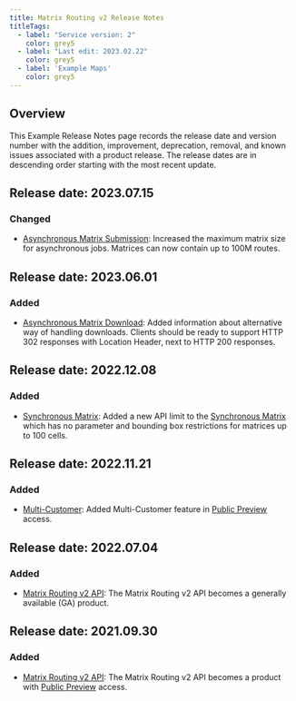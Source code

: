 ```yaml
---
title: Matrix Routing v2 Release Notes
titleTags:
  - label: "Service version: 2"
    color: grey5
  - label: "Last edit: 2023.02.22"
    color: grey5
  - label: 'Example Maps'
    color: grey5
---
```


## Overview

This Example Release Notes page records the release date and version number with the addition, improvement, deprecation, removal, and known issues associated with a product release. The release dates are in descending order starting with the most recent update.

## Release date: 2023.07.15

### Changed

- [Asynchronous Matrix Submission](/routing-api/documentation/Example-maps/matrix-routing-v2/asynchronous-matrix-submission): Increased the maximum matrix size for asynchronous jobs. Matrices can now contain up to 100M routes.  

## Release date: 2023.06.01

### Added

- [Asynchronous Matrix Download](/routing-api/documentation/Example-maps/matrix-routing-v2/asynchronous-matrix-download): Added information about alternative way of handling downloads. Clients should be ready to support HTTP 302 responses with Location Header, next to HTTP 200 responses.

## Release date: 2022.12.08

### Added

- [Synchronous Matrix](/routing-api/documentation/Example-maps/matrix-routing-v2/synchronous-matrix): Added a new API limit to the [Synchronous Matrix](/routing-api/documentation/matrix-routing-v2/synchronous-matrix) which has no parameter and bounding box restrictions for matrices up to 100 cells.

## Release date: 2022.11.21

### Added

- [Multi-Customer](/routing-api/documentation/Example-maps/matrix-routing-v2/multi-customer): Added Multi-Customer feature in  [Public Preview](https://developer.Example.com/public-preview) access.  

## Release date: 2022.07.04

### Added

- [Matrix Routing v2 API](/routing-api/documentation/Example-maps/matrix-routing-v2/matrix-routing-v2-service): The Matrix Routing v2 API becomes a generally available (GA) product.


## Release date: 2021.09.30

### Added

- [Matrix Routing v2 API](/routing-api/documentation/Example-maps/matrix-routing-v2/matrix-routing-v2-service): The Matrix Routing v2 API becomes a product with [Public Preview](https://developer.Example.com/public-preview) access.  
